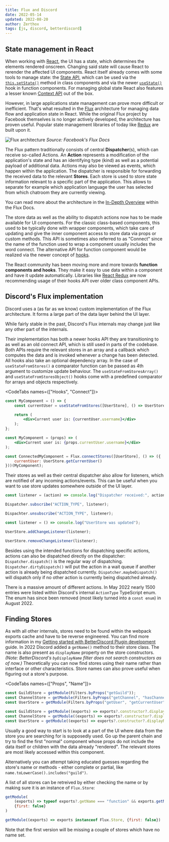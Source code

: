 ```yaml
---
title: Flux and Discord
date: 2022-05-14
updated: 2022-08-20
author: Zerthox
tags: [js, discord, betterdiscord]
---
```


## State management in React
When working with [React](https://reactjs.org), the UI has a state, which determines the elements rendered onscreen.
Changing said state will cause React to rerender the affected UI components.
React itself already comes with some tools to manage state:
the [State API](https://reactjs.org/docs/faq-state.html),
which can be used via the [`this.setState()`](https://reactjs.org/docs/react-component.html#setstate) method in class components
and via the newer [`useState()`](https://reactjs.org/docs/hooks-reference.html#usestate) hook in function components.
For managing global state React also features a lesser known [Context API](https://reactjs.org/docs/context.html) out of the box.

However, in large applications state management can prove more difficult or inefficient.
That's what resulted in the [Flux](https://facebook.github.io/flux/) architecture for managing data flow and application state in React.
While the original Flux project by Facebook themselves is no longer actively developed, the architecture has proven useful.
Popular state management libraries of today like [Redux](https://redux.js.org/) are built upon it.

![Flux architecture](https://facebook.github.io/flux/img/overview/flux-simple-f8-diagram-with-client-action-1300w.png)
*Source: Facebook's Flux Docs*

The Flux pattern traditionally consists of central **Dispatcher**(s), which can receive so-called Actions.
An **Action** represents a modification of the application's state and has an identifying type (kind) as well as a potential payload of additional data.
Actions may also be viewed as events, which happen within the application.
The dispatcher is responsible for forwarding the received data to the relevant **Stores**.
Each store is used to store state information relevant to a specific part of the application.
This allows to separate for example which application language the user has selected from which chatroom they are currently viewing.

You can read more about the architecture in the [In-Depth Overview](https://facebook.github.io/flux/docs/in-depth-overview/) within the Flux Docs.

The store data as well as the ability to dispatch actions now has to be made available for UI components.
For the classic class-based components, this used to be typically done with wrapper components,
which take care of updating and give the inner component access to store data via props or custom methods.
This API is sometimes also referred to as "Connect" since the name of the function used to wrap a component usually includes the word connect.
The alternative API for function component would be realized via the newer concept of [hooks](https://reactjs.org/docs/hooks-intro.html).

<Banner type="info">

The React community has been moving more and more towards **function components and hooks**.
They make it easy to use data within a component and have it update automatically.
Libraries like [React Redux](https://react-redux.js.org/) are now recommending usage of their hooks API over older class component APIs.

</Banner>

## Discord's Flux implementation
Discord uses a (as far as we know) custom implementation of the Flux architecture.
It forms a large part of the data layer behind the UI layer.

<Banner type="warn" bold>While fairly stable in the past, Discord's Flux internals may change just like any other part of the internals.</Banner>

Their implementation has both a newer hooks API they are transitioning to as well as an old connect API, which is still used in parts of the codebase.
Both APIs require the relevant stores in an array and a callback which computes the data and is invoked whenever a change has been detected.
All hooks also take an optional dependency array.
In the case of `useStateFromStores()` a comparator function can be passed as 4th argument to customize update behaviour.
The `useStateFromStoresArray()` and `useStateFromStoresObject()` hooks come with a predefined comparator for arrays and objects respectively.

<CodeTabs names={["Hooks", "Connect"]}>

```jsx
const MyComponent = () => {
    const currentUser = useStateFromStores([UserStore], () => UserStore.getCurrentUser());

    return (
        <div>Current user is: {currentUser.username}</div>
    );
};
```

```jsx
const MyComponent = (props) => (
    <div>Current user is: {props.currentUser.username}</div>
);

const ConnectedMyComponent = Flux.connectStores([UserStore], () => ({
    currentUser: UserStore.getCurrentUser()
}))(MyComponent);
```

</CodeTabs>

Their stores as well as their central dispatcher also allow for listeners, which are notified of any incoming actions/events.
This can be useful when you want to use store updates somewhere outside of the UI layer.

```js
const listener = (action) => console.log("Dispatcher received:", action);

Dispatcher.subscribe("ACTION_TYPE", listener);

Dispachter.unsubscribe("ACTION_TYPE", listener);
```

```js
const listener = () => console.log("UserStore was updated");

UserStore.addChangeListener(listener);

UserStore.removeChangeListener(listener);
```

Besides using the intended functions for dispatching specific actions, actions can also be dispatched directly on the dispatcher:
`Dispatcher.dispatch()` is the regular way of dispatching.
`Dispatcher.dirtyDispatch()` will put the action in a wait queue if another action is already being dispatched currently.
`Dispatcher.maybeDispatch()` will dispatch only if no other action is currently being dispatched already.

There is a massive amount of different actions.
In May 2022 nearly 1500 entries were listed within Discord's internal `ActionType` TypeScript enum.
The enum has since been removed (most likely turned into a `const enum`) in August 2022.

## Finding Stores
As with all other internals, stores need to be found within the webpack exports cache and have to be reverse engineered.
You can find more information in my [Getting started with BetterDiscord Plugin development](../getting-started) guide.
In 2022 Discord added a `getName()` method to their store class.
The name is also present as `displayName` property on the store constructors.
*(Note: BetterDiscord's `byDisplayName` filter does not search constructors as of now.)*
Theoretically you can now find stores using their name rather than interface or other characteristics.
Store names can also prove useful when figuring out a store's purpose.

<CodeTabs names={["Props", "Name"]}>

```js
const GuildStore = getModule(Filters.byProps("getGuild"));
const ChannelStore = getModule(Filters.byProps("getChannel", "hasChannel"));
const UserStore = getModule(Filters.byProps("getUser", "getCurrentUser"));
```

```js
const GuildStore = getModule((exports) => exports?.constructor?.displayName === "GuildStore");
const ChannelStore = getModule((exports) => exports?.constructor?.displayName === "ChannelStore");
const UserStore = getModule((exports) => exports?.constructor?.displayName === "UserStore");
```

</CodeTabs>

Usually a good way to start is to look at a part of the UI where data from the store you are searching for is supposedly used.
Go up the parent chain and try to find the first "normal" component whose props do not include the data itself or children with the data already "rendered".
The relevant stores are most likely accessed within this component.

Alternatively you can attempt taking educated guesses regarding the store's name or methods - either complete or partial, like `name.toLowerCase().includes("guild")`.

A list of all stores can be retreived by either checking the name or by making sure it is an instance of `Flux.Store`:

```js
getModule(
    (exports) => typeof exports?.getName === "function" && exports.getName().endsWith("Store"),
    {first: false}
)
```

```js
getModule((exports) => exports instanceof Flux.Store, {first: false})
```

Note that the first version will be missing a couple of stores which have no name set.
